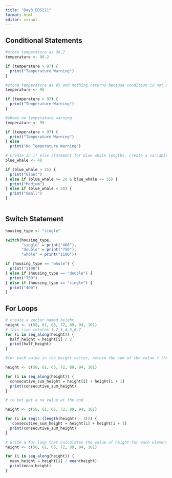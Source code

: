 ```yaml
---
title: "Day3_EDS221"
format: html
editor: visual
---
```


## Conditional Statements

```r
#store temperature as 98.2
temperature <- 98.2

if (temperature > 97) {
  print("Temperature Warning")
}

#store temperature as 95 and nothing returns because condition is not met
temperature <- 95

if (temperature > 97) {
  print("Temperature Warning")
}

#shows no temperature warning
temperature <- 95

if (temperature > 97) {
  print("Temperature Warning")
} else
  print("No Temperature Warning")

```

```r
# Create an if else statement for blue whale lengths, create a variable blue whale, which has a value of 40. add an if else statements that returns giant if the length exceeds 35, medium if the length is between 20 and 35, or small if the length is less than 20
blue_whale <- 40

if (blue_whale > 35) {
  print("Giant")
} else if (blue_whale >= 20 & blue_whale <= 35) {
  print("Medium")
} else if (blue_whale < 20) {
  print("Small")
}
 
```

## Switch Statement

```r
housing_type <- "single"

switch(housing_type, 
       "single" = print("400"),
       "double" = print("750"),
       "whole" = print("1100"))

if (housing_type == "whole") {
  print("1100")
} else if (housing_type == "double") {
  print("750")
} else if (housing_type == "single") {
  print("400")
}
```

## For Loops

```r
# create a vector named height
height <- c(58, 61, 65, 72, 89, 94, 101)
# this line returns 1,2,3,4,5,6,7
for (i in seq_along(height)) {
  half_height = height[i] / 2
  print(half_height)
}
```

```r
#for each value in the height vector, return the sum of the value + the one right after it

height <- c(58, 61, 65, 72, 89, 94, 101)

for (i in seq_along(height)) {
  consecutive_sum_height = height[i] + height[i + 1]
  print(consecutive_sum_height)
}

# to not get a na value at the end

height <- c(58, 61, 65, 72, 89, 94, 101)

for (i in seq(1:(length(height) - 1))) {
   consecutive_sum_height = height[i] + height[i + 1]
  print(consecutive_sum_height)
}
```

```r
# write a for loop that calculates the value of height for each element divided by the mean of the entire vector
height <- c(58, 61, 65, 72, 89, 94, 101)

for (i in seq_along(height)) {
  mean_height = height[i] / mean(height)
  print(mean_height)
}


```
